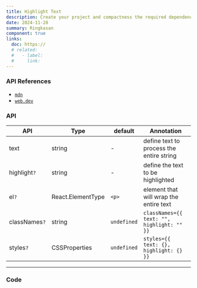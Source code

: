 ```yaml
---
title: Highlight Text
description: Create your project and compactness the required dependencies.
date: 2024-11-28
summary: Ringkasan
component: true
links:
  doc: https://
  # related:
  #   - label:
  #     link:
---
```


### API References

- [`mdn`](https://developer.mozilla.org/en-US/docs/Web/HTML/Element/mark)
- [`web.dev`](https://web.dev/articles/light-dark#practical_application)

### API

| API           | Type              | default     | Annotation                                 |
| ------------- | ----------------- | ----------- | ------------------------------------------ |
| text          | string            | -           | define text to process the entire string   |
| highlight`?`  | string            | -           | define the text to be highlighted          |
| el`?`         | React.ElementType | `<p>`       | element that will wrap the entire text     |
| classNames`?` | string            | `undefined` | `classNames={{ text: "", highlight: "" }}` |
| styles`?`     | CSSProperties     | `undefined` | `styles={{ text: {}, highlight: {} }}`     |

---

### Code

